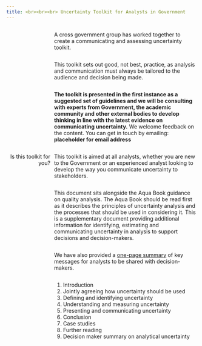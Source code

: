 ```yaml
---
title: <br><br><br> Uncertainty Toolkit for Analysts in Government
---
```


<style type="text/css">

#TOC {
margin-top: 100px;
}

.leftA{
float: left;
width: 100%;
font-weight: bold;
}

.rightA{
float:right;
width: 75%;
}

.leftB{
float: left;
text-align: right;
width: 23%;
}
</style>


<div class = "rightA">
A cross government group has worked together to create a communicating and assessing uncertainty toolkit.
</div>

<div class = "rightA">
This toolkit sets out good, not best, practice, as analysis and communication must always be tailored to the audience and decision being made. 
</div>

<div class = "rightA">
<b>The toolkit is presented in the first instance as a suggested set of guidelines and we will be consulting with experts from Government, the academic community and other external bodies to develop thinking in line with the latest evidence on communicating uncertainty.</b> We welcome feedback on the content. You can get in touch by emailing: <b>placeholder for email address </b>
</div>

<div style="clear: both;"></div>

<div class = "leftB">
Is this toolkit for you?
</div>

<div class = "rightA">
This toolkit is aimed at all analysts, whether you are new to the Government or an experienced analyst looking to develop the way you communicate uncertainty to stakeholders. 
</div>

<div class = "rightA">
This document sits alongside the Aqua Book guidance on quality analysis. The Aqua Book should be read first as it describes the principles of uncertainty analysis and the processes that should be used in considering it. This is a supplementary document providing additional information for identifying, estimating and communicating uncertainty in analysis to support decisions and decision-makers.  
</div>

<div class = "rightA">
We have also provided a [one-page summary](https://rosiea1.github.io/UncertaintyWeb/exec.html) of key messages for analysts to be shared with decision-makers.
</div>

<div class = "rightA">
1. Introduction
2. Jointly agreeing how uncertainty should be used
3. Defining and identifying uncertainty
4. Understanding and measuring uncertainty
5. Presenting and communicating uncertainty
6. Conclusion
7. Case studies
8. Further reading
9. Decision maker summary on analytical uncertainty
</div>




